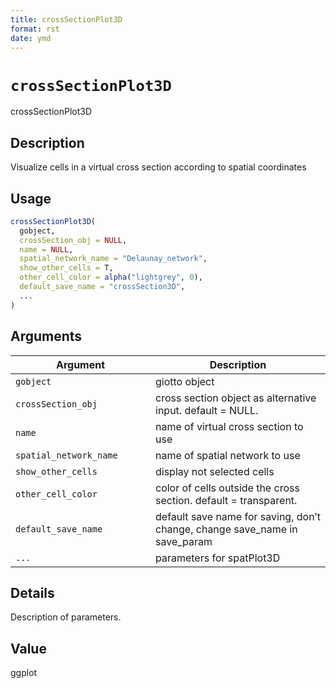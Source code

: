 ```yaml
--- 
title: crossSectionPlot3D 
format: rst 
date: ymd 
--- 
```

# `crossSectionPlot3D`

crossSectionPlot3D


## Description

Visualize cells in a virtual cross section according to spatial coordinates


## Usage

```r
crossSectionPlot3D(
  gobject,
  crossSection_obj = NULL,
  name = NULL,
  spatial_network_name = "Delaunay_network",
  show_other_cells = T,
  other_cell_color = alpha("lightgrey", 0),
  default_save_name = "crossSection3D",
  ...
)
```


## Arguments

Argument      |Description
------------- |----------------
`gobject`     |     giotto object
`crossSection_obj`     |     cross section object as alternative input. default = NULL.
`name`     |     name of virtual cross section to use
`spatial_network_name`     |     name of spatial network to use
`show_other_cells`     |     display not selected cells
`other_cell_color`     |     color of cells outside the cross section. default = transparent.
`default_save_name`     |     default save name for saving, don't change, change save_name in save_param
`...`     |     parameters for spatPlot3D


## Details

Description of parameters.


## Value

ggplot


